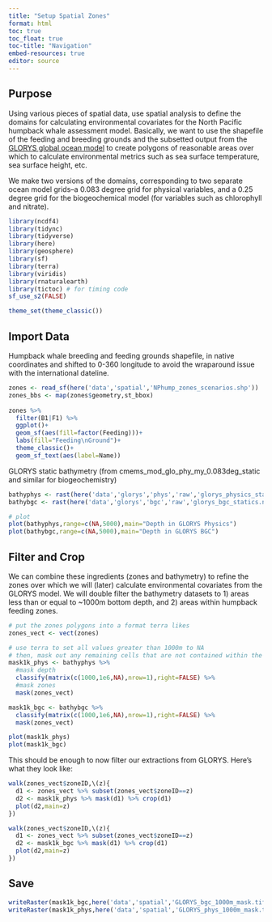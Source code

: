 ```yaml
---
title: "Setup Spatial Zones"
format: html
toc: true
toc_float: true
toc-title: "Navigation"
embed-resources: true
editor: source
---
```


## Purpose

Using various pieces of spatial data, use spatial analysis to define the domains for calculating environmental covariates for the North Pacific humpback whale assessment model. Basically, we want to use the shapefile of the feeding and breeding grounds and the subsetted output from the [GLORYS global ocean model](https://data.marine.copernicus.eu/product/GLOBAL_MULTIYEAR_PHY_001_030/description) to create polygons of reasonable areas over which to calculate environmental metrics such as sea surface temperature, sea surface height, etc.

We make two versions of the domains, corresponding to two separate ocean model grids--a 0.083 degree grid for physical variables, and a 0.25 degree grid for the biogeochemical model (for variables such as chlorophyll and nitrate).

```r
library(ncdf4) 
library(tidync)
library(tidyverse)
library(here)
library(geosphere)
library(sf)
library(terra)
library(viridis)
library(rnaturalearth)
library(tictoc) # for timing code
sf_use_s2(FALSE)

theme_set(theme_classic())
```

## Import Data

Humpback whale breeding and feeding grounds shapefile, in native coordinates and shifted to 0-360 longitude to avoid the wraparound issue with the international dateline.

```r
zones <- read_sf(here('data','spatial','NPhump_zones_scenarios.shp'))
zones_bbs <- map(zones$geometry,st_bbox)
  
zones %>% 
  filter(B1|F1) %>% 
  ggplot()+
  geom_sf(aes(fill=factor(Feeding)))+
  labs(fill="Feeding\nGround")+
  theme_classic()+
  geom_sf_text(aes(label=Name))
```

GLORYS static bathymetry (from cmems_mod_glo_phy_my_0.083deg_static and similar for biogeochemistry)

```r
bathyphys <- rast(here('data','glorys','phys','raw','glorys_physics_statics.nc'),subds="deptho")
bathybgc <- rast(here('data','glorys','bgc','raw','glorys_bgc_statics.nc'),subds='deptho')

# plot
plot(bathyphys,range=c(NA,5000),main="Depth in GLORYS Physics")
plot(bathybgc,range=c(NA,5000),main="Depth in GLORYS BGC")
```

## Filter and Crop

We can combine these ingredients (zones and bathymetry) to refine the zones over which we will (later) calculate environmental covariates from the GLORYS model. We will double filter the bathymetry datasets to 1) areas less than or equal to ~1000m bottom depth, and 2) areas within humpback feeding zones.

```r
# put the zones polygons into a format terra likes
zones_vect <- vect(zones)

# use terra to set all values greater than 1000m to NA
# then, mask out any remaining cells that are not contained within the zones
mask1k_phys <- bathyphys %>% 
  #mask depth
  classify(matrix(c(1000,1e6,NA),nrow=1),right=FALSE) %>% 
  #mask zones
  mask(zones_vect)

mask1k_bgc <- bathybgc %>% 
  classify(matrix(c(1000,1e6,NA),nrow=1),right=FALSE) %>% 
  mask(zones_vect)

plot(mask1k_phys)
plot(mask1k_bgc)
```

This should be enough to now filter our extractions from GLORYS. Here's what they look like:

```r
walk(zones_vect$zoneID,\(z){
  d1 <- zones_vect %>% subset(zones_vect$zoneID==z)
  d2 <- mask1k_phys %>% mask(d1) %>% crop(d1)
  plot(d2,main=z)
})

walk(zones_vect$zoneID,\(z){
  d1 <- zones_vect %>% subset(zones_vect$zoneID==z)
  d2 <- mask1k_bgc %>% mask(d1) %>% crop(d1)
  plot(d2,main=z)
})
```

## Save

```r
writeRaster(mask1k_bgc,here('data','spatial','GLORYS_bgc_1000m_mask.tif'),overwrite=T)
writeRaster(mask1k_phys,here('data','spatial','GLORYS_phys_1000m_mask.tif'),overwrite=T)
```